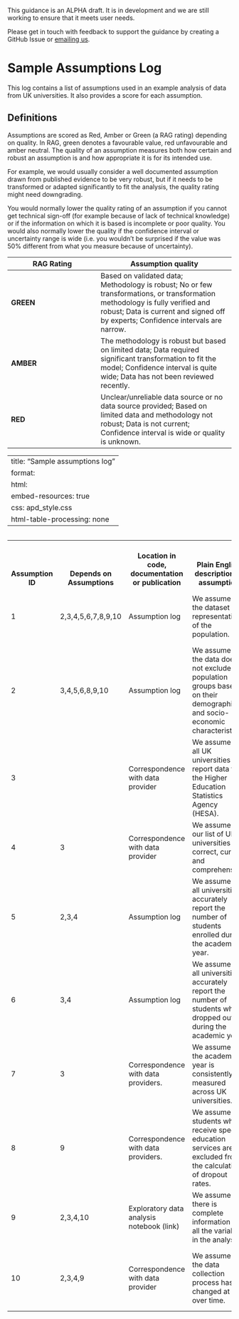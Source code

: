 ::: {.callout-note collapse="false"}
This guidance is an ALPHA draft. It is in development and we are still working 
to ensure that it meets user needs.

Please get in touch with feedback to support the guidance by creating a GitHub 
Issue or [emailing us](mailto:ASAP@ons.gov.uk).
:::

# Sample Assumptions Log

This log contains a list of assumptions used in an example analysis of data from UK universities. It also provides a score for each assumption.

## Definitions

Assumptions are scored as Red, Amber or Green (a RAG rating) depending on quality. In RAG, green denotes a favourable value, red unfavourable and amber neutral. The quality of an assumption measures both how certain and robust an assumption is and how appropriate it is for its intended use. 

For example, we would usually consider a well documented assumption drawn from published evidence to be very robust, but if it needs to be transformed or adapted significantly to fit the analysis, the quality rating might need downgrading. 

You would normally lower the quality rating of an assumption if you cannot get technical sign-off (for example because of lack of technical knowledge) or if the information on which it is based is incomplete or poor quality. You would also normally lower the quality if the confidence interval or uncertainty range is wide (i.e. you wouldn’t be surprised if the value was 50% different from what you measure because of uncertainty).

| **RAG Rating** | **Assumption quality** |
|----------------|------------------------|
| **GREEN**      | Based on validated data; Methodology is robust; No or few transformations, or transformation methodology is fully verified and robust; Data is current and signed off by experts; Confidence intervals are narrow. |
| **AMBER**      | The methodology is robust but based on limited data; Data required significant transformation to fit the model; Confidence interval is quite wide; Data has not been reviewed recently. |
| **RED**        | Unclear/unreliable data source or no data source provided; Based on limited data and methodology not robust; Data is not current; Confidence interval is wide or quality is unknown. |

---
title: "Sample assumptions log"
format:
  html:
    embed-resources: true
    css: apd_style.css
    html-table-processing: none
---

<div style="overflow-x:auto; float=left;">
<table class="assumptionTable">
<tr VALIGN=BOTTOM TEXT-ALIGN=LEFT>
    <th scope = "col"> Assumption ID</th>
    <th scope = "col"> Depends on Assumptions</th>
    <th scope = "col"> Location in code, documentation or publication</th>
    <th scope = "col"> Plain English description of assumption</th>
    <th scope = "col"> Basis for assumption</th>
    <th scope = "col"> Numerical value of the assumption</th>
    <th scope = "col"> Range around the estimated value</th>
    <th scope = "col"> Estimated distribution</th>
    <th scope = "col"> Links to supporting analysis</th>
    <th scope = "col"> Documentation dependencies</th>
    <th scope = "col"> Date of last review/update</th>
    <th scope = "col"> Externally reviewed by</th>
    <th scope = "col"> Date of external review</th>
    <th scope = "col"> Next review/update due on</th>
    <th scope = "col"> Quality rating</th>
    <th scope = "col"> Sensitivity score</th>
    <th scope = "col"> Risk score</th>
</tr>
<tr>
    <td>1</td>
    <td>2,3,4,5,6,7,8,9,10</td>
    <td>Assumption log</td>
    <td>We assume that the dataset is representative of the population.</td>
    <td>Team opinion</td>
    <td>N/A</td>
    <td>N/A</td>
    <td>N/A</td>
    <td>Descriptive statistics (link), comparison to existing data source/publication (link)</td>
    <td>Final report: methods, caveats</td>
    <td>14/02/2024</td>
    <td>Beth Jones</td>
    <td>14/02/2024</td>
    <td>14/05/2024</td>
    <td class="RAGgreen">GREEN</td>
    <td>High</td>
    <td>High</td>

</tr>
<tr>
    <td>2</td>
    <td>3,4,5,6,8,9,10</td>
    <td>Assumption log</td>
    <td>We assume that the data does not exclude any population groups based on their demographic 
        and socio-economic characteristics.</td>
    <td>Team opinion</td>
    <td>N/A</td>
    <td>N/A</td>
    <td>N/A</td>
    <td>Descriptive statistics (link), comparison to existing data source/publication (link)</td>
    <td>Final report: methods, descriptive statistics, caveats</td>
    <td>14/02/2024</td>
    <td>Beth Jones</td>
    <td>14/02/2024</td>
    <td>14/05/2024</td>
    <td class="RAGgreen">GREEN</td>
    <td>High</td>
    <td>High</td>
</tr>
<tr>
    <td>3</td>
    <td></td>
    <td>Correspondence with data provider</td>
    <td>We assume that all UK universities report data to the Higher Education Statistics Agency (HESA).</td>
    <td>Validated from data provider, coverage check against university list.</td>
    <td>N/A</td>
    <td>N/A</td>
    <td>N/A</td>
    <td>N/A</td>
    <td>N/A</td>
    <td>14/02/2024</td>
    <td>Beth Jones</td>
    <td>14/02/2024</td>
    <td>14/05/2024</td>
    <td class="RAGgreen">GREEN</td>
    <td>High</td>
    <td>Medium</td>
</tr>

<tr>
    <td>4</td>
    <td>3</td>
    <td>Correspondence with data provider</td>
    <td>We assume that our list of UK universities is correct, current and comprehensive.</td>
    <td>Team opinion, reliable source (HESA list)</td>
    <td>N/A</td>
    <td>N/A</td>
    <td>N/A</td>
    <td>N/A</td>
    <td>N/A</td>
    <td>14/02/2024</td>
    <td>Beth Jones</td>
    <td>14/02/2024</td>
    <td>14/05/2024</td>
    <td class="RAGgreen">GREEN</td>
    <td>High</td>
    <td>Medium</td>
</tr>

<tr>
    <td>5</td>
    <td>2,3,4</td>
    <td>Assumption log</td>
    <td>We assume that all universities accurately report the number of students enrolled during the academic year.</td>
    <td>Expert opinion.</td>
    <td>N/A</td>
    <td>N/A</td>
    <td>N/A</td>
    <td>N/A</td>
    <td>Final report: Caveats</td>
    <td>14/02/2024</td>
    <td>Beth Jones</td>
    <td>14/02/2024</td>
    <td>14/05/2024</td>
    <td class="RAGamber">AMBER</td>
    <td>High</td>
    <td>High</td>
</tr>
<tr>
    <td>6</td>
    <td>3,4</td>
    <td>Assumption log</td>
    <td>We assume that all universities accurately report the number of students who dropped out during the academic year.</td>
    <td>Expert opinion.</td>
    <td>N/A</td>
    <td>N/A</td>
    <td>N/A</td>
    <td>Publication on drop-out rates</td>
    <td>Final report: Caveats</td>
    <td>14/02/2024</td>
    <td>Beth Jones</td>
    <td>14/02/2024</td>
    <td>12/05/2024</td>
    <td class="RAGamber">AMBER</td>
    <td>High</td>
    <td>High</td>
</tr>

<tr>
    <td>7</td>
    <td>3</td>
    <td>Correspondence with data providers.</td>
    <td>We assume that the academic year is consistently measured across UK universities.</td>
    <td>Validated from data provider.</td>
    <td>N/A</td>
    <td>N/A</td>
    <td>N/A</td>
    <td>Quality assurance based on sampling universities from their websites</td>
    <td>Quality assurance log, final report: caveats</td>
    <td>14/02/2024</td>
    <td>Beth Jones</td>
    <td>14/02/2024</td>
    <td>14/05/2024</td>
    <td class="RAGred">RED</td>
    <td>High</td>
    <td>High</td>
</tr>

<tr>
    <td>8</td>
    <td>9</td>
    <td>Correspondence with data providers.</td>
    <td>We assume that students who receive special education services are excluded from the calculation of dropout rates.</td>
    <td>Validated from data provider.</td>
    <td>N/A</td>
    <td>N/A</td>
    <td>N/A</td>
    <td>Sensitivity analysis comparing dropout rates with and without this population included.</td>
    <td>Quality assurance log, final report: methods, caveats</td>
    <td>14/02/2024</td>
    <td>Beth Jones</td>
    <td>14/02/2024</td>
    <td>14/05/2024</td>
    <td class="RAGred">RED</td>
    <td>High</td>
    <td>High</td>
</tr>

<tr>
    <td>9</td>
    <td>2,3,4,10</td>
    <td> Exploratory data analysis notebook (link)</td>
    <td>We assume that there is complete information for all the variables in the analysis.</td>
    <td>Robustness testing</td>
    <td>N/A</td>
    <td>N/A</td>
    <td>N/A</td>
    <td>Descriptive statistics notebook link</td>
    <td>Desk instructions, final report: methods, summarising the sample</td>
    <td>14/02/2024</td>
    <td>Beth Jones</td>
    <td>14/02/2024</td>
    <td>14/05/2024</td>
    <td class="RAGamber">AMBER</td>
    <td>High</td>
    <td>High</td>
</tr>

<tr>
    <td>10</td>
    <td>2,3,4,9</td>
    <td>Correspondence with data provider</td>
    <td>We assume that the data collection process has not changed at all over time.</td>
    <td>Validated from data provider (link)</td>
    <td>N/A</td>
    <td>N/A</td>
    <td>N/A</td>
    <td>Methods documents from prior runs of this work, supplier data specifications and quality reports</td>
    <td>Data supply specification, data quality report, methods document</td>
    <td>Not yet assigned</td>
    <td>No external review</td>
    <td>14/02/2024</td>
    <td>14/05/2024</td>
    <td class="RAGred">RED</td>
    <td>High</td>
    <td>High</td>
</tr>
</table>
</div>